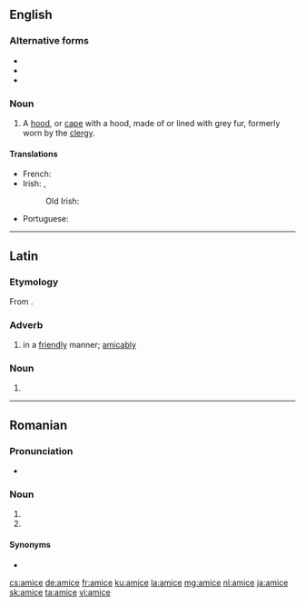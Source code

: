 ==English==

===Alternative forms===
* {{l|en|almuce}}
* {{l|en|amess}}
* {{l|en|amyss}}

===Noun===
{{en-noun}}

# A [[hood]], or [[cape]] with a hood, made of or lined with grey fur, formerly worn by the [[clergy]].

====Translations====
{{trans-top|hood, or cape with a hood, formerly worn by the clergy}}
* French: {{t+|fr|amict|m}}
* Irish: {{t|ga|aimicín|m}}, {{t|ga|miocht|m}}
*: Old Irish: {{t|sga|micht|m}}
{{trans-mid}}
* Portuguese: {{t+|pt|amicto|m}}
{{trans-bottom}}

{{Webster 1913}}

----

==Latin==

===Etymology===
From {{m|la|amīcus||friendly, amicable}}.

===Adverb===
{{la-adv|amīc||e}}

# in a [[friendly]] manner; [[amicably]]

===Noun===
{{la-noun-form|amīce|g=m}}

# {{inflection of|amīcus||voc|s|lang=la}}

----

==Romanian==

===Pronunciation===
* {{IPA|[ aˈmit͡ʃe ]|lang=ro}}

===Noun===
{{head|ro|noun form|g=f-p}}

# {{plural of|amică|lang=ro}}
# {{inflection of|amic||voc|s|lang=ro}}

====Synonyms====
* {{l|ro|prietene}}

[[cs:amice]]
[[de:amice]]
[[fr:amice]]
[[ku:amice]]
[[la:amice]]
[[mg:amice]]
[[nl:amice]]
[[ja:amice]]
[[sk:amice]]
[[ta:amice]]
[[vi:amice]]
